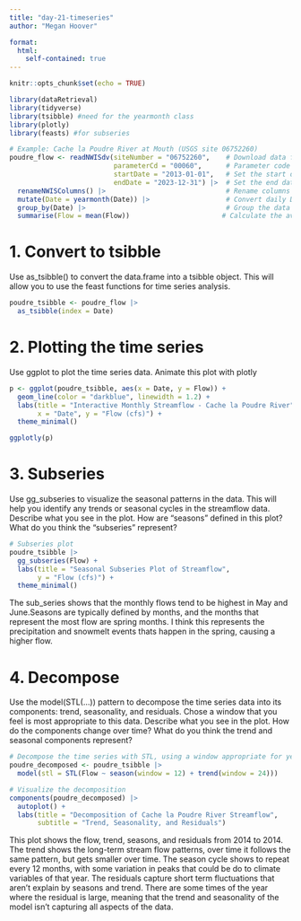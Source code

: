 ```yaml
---
title: "day-21-timeseries"
author: "Megan Hoover"

format:
  html:
    self-contained: true
---
```


```r
knitr::opts_chunk$set(echo = TRUE)
```

```r
library(dataRetrieval)
library(tidyverse)
library(tsibble) #need for the yearmonth class
library(plotly)
library(feasts) #for subseries
```

```r

# Example: Cache la Poudre River at Mouth (USGS site 06752260)
poudre_flow <- readNWISdv(siteNumber = "06752260",    # Download data from USGS for site 06752260
                          parameterCd = "00060",      # Parameter code 00060 = discharge in cfs)
                          startDate = "2013-01-01",   # Set the start date
                          endDate = "2023-12-31") |>  # Set the end date
  renameNWISColumns() |>                              # Rename columns to standard names (e.g., "Flow", "Date")
  mutate(Date = yearmonth(Date)) |>                   # Convert daily Date values into a year-month format (e.g., "2023 Jan")
  group_by(Date) |>                                   # Group the data by the new monthly Date
  summarise(Flow = mean(Flow))                       # Calculate the average daily flow for each month
```

# 1. Convert to tsibble

Use as_tsibble() to convert the data.frame into a tsibble object. This will allow you to use the feast functions for time series analysis.
```r
poudre_tsibble <- poudre_flow |> 
  as_tsibble(index = Date)
```


# 2. Plotting the time series

Use ggplot to plot the time series data. Animate this plot with plotly
```r
p <- ggplot(poudre_tsibble, aes(x = Date, y = Flow)) +
  geom_line(color = "darkblue", linewidth = 1.2) +
  labs(title = "Interactive Monthly Streamflow - Cache la Poudre River",
       x = "Date", y = "Flow (cfs)") +
  theme_minimal()

ggplotly(p)

```


# 3. Subseries

Use gg_subseries to visualize the seasonal patterns in the data. This will help you identify any trends or seasonal cycles in the streamflow data. Describe what you see in the plot. How are “seasons” defined in this plot? What do you think the “subseries” represent?
```r
# Subseries plot
poudre_tsibble |> 
  gg_subseries(Flow) +
  labs(title = "Seasonal Subseries Plot of Streamflow",
       y = "Flow (cfs)") +
  theme_minimal()

```

The sub_series shows that the monthly flows tend to be highest in May and June.Seasons are typically defined by months, and the months that represent the most flow are spring months. I think this represents the precipitation and snowmelt events thats happen in the spring, causing a higher flow. 


# 4. Decompose

Use the model(STL(...)) pattern to decompose the time series data into its components: trend, seasonality, and residuals. Chose a window that you feel is most appropriate to this data. Describe what you see in the plot. How do the components change over time? What do you think the trend and seasonal components represent?
```r
# Decompose the time series with STL, using a window appropriate for yearly data (12 periods)
poudre_decomposed <- poudre_tsibble |> 
  model(stl = STL(Flow ~ season(window = 12) + trend(window = 24)))

# Visualize the decomposition
components(poudre_decomposed) |> 
  autoplot() +
  labs(title = "Decomposition of Cache la Poudre River Streamflow", 
       subtitle = "Trend, Seasonality, and Residuals")

```
This plot shows the flow, trend, seasons, and residuals from 2014 to 2014. The trend shows the long-term stream flow patterns, over time it follows the same pattern, but gets smaller over time. The season cycle shows to repeat every 12 months, with some variation in peaks that could be do to climate variables of that year. The residuals capture short term fluctuations that aren't explain by seasons and trend. There are some times of the year where the residual is large, meaning that the trend and seasonality of the model isn't capturing all aspects of the data.
